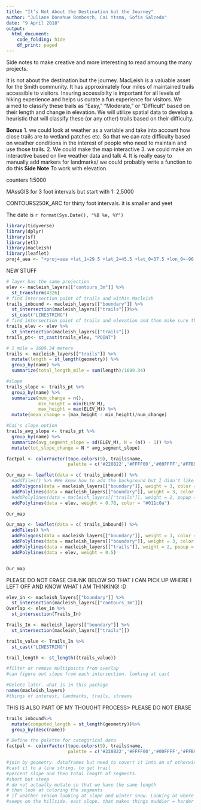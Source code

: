 ```yaml
---
title: "It’s Not About the Destination but the Journey"
author: "Juliane Donahue Bombosch, Cai Ytsma, Sofia Salcedo"
date: "9 April 2018"
output: 
  html_document:
    code_folding: hide
    df_print: paged
---
```

Side notes to make creative and more interesting to read amoung the many projects.

It is not about the destination but the journey. MacLeish is a valuable asset for the Smith community. It has approximately four miles of maintained trails accessible to visitors. Insuring accessibilty is important for all levels of hiking experience and helps us curate a fun experience for visitors. We aimed to classify these trails as “Easy,” “Moderate,” or “Difficult” based on their length and change in elevation. We will utilize spatial data to develop a heuristic that will classify these (or any other) trails based on their difficulty.

**Bonus** 1. we could look at weather as a variable and take into account how close trails are to wetland patches etc. So that we can rate difficulty based on weather conditions in the interest of people who need to maintain and use those trails.
          2. We could make the map interactive
          3. we could make an interactive based on live weather data and talk
          4. It is really easy to manually add markers for landmarks/ we could probably           write a function to do this
**Side Note** To work with elevation.

counters 1:5000

MAssGIS for 3 foot intervals but start with 1: 2,5000

CONTOURS250K_ARC for thirty foot intervals. it is smaller and yeet

The date is `r format(Sys.Date(), "%B %e, %Y")`
```r
library(tidyverse)
library(dplyr)
library(sf)
library(etl)
library(macleish)
library(leaflet)
proj4_aea <- "+proj=aea +lat_1=29.5 +lat_2=45.5 +lat_0=37.5 +lon_0=-96 +x_0=0 +y_0=0 +ellps=GRS80 +datum=NAD83 +units=m +no_defs"
```
NEW STUFF
```r
# layer has the same projection 
elev <- macleish_layers[["contours_3m"]] %>%
  st_transform(4326) 
# find intersection point of trails and within Macleish 
trails_inbound <- macleish_layers[["boundary"]] %>%
  st_intersection(macleish_layers[["trails"]])%>%
  st_cast("LINESTRING")
# find intersection point of trails and elevation and then make sure that it is in point not multipoint
trails_elev <- elev %>%
  st_intersection(macleish_layers[["trails"]])
trails_pt<- st_cast(trails_elev, "POINT")

# 1 mile = 1609.34 meters
trails <- macleish_layers[["trails"]] %>%
  mutate(length = st_length(geometry)) %>%
  group_by(name) %>%
  summarize(total_length_mile = sum(length)/1609.34)

#slope
trails_slope <- trails_pt %>%
  group_by(name) %>%
  summarize(num_change = n(),
            min_height = min(ELEV_M),
            max_height = max(ELEV_M)) %>%
  mutate(mean_change = (max_height - min_height)/num_change)

#Cai's slope option
trails_avg_slope <- trails_pt %>%
  group_by(name) %>%
  summarize(avg_segment_slope = sd(ELEV_M), N = (n() - 1)) %>%
  mutate(tot_slope_change = N * avg_segment_slope)

factpal <- colorFactor(topo.colors(9), trails$name, 
                       palette = c('#228B22','#FFFF00','#00FFFF','#FFB90F','#6495ED', '#FF0000','#FF82AB','#836FFF','#FFBBFF'))

Our_map <- leaflet(data = c( trails_inbound)) %>%
  #addTiles() %>% #We know how to add the background but I didn't like the aesthetic....
  addPolygons(data = macleish_layers[["boundary"]], weight = 3, color = "#01561d", opacity = 0.85)%>%
  addPolylines(data = macleish_layers[["boundary"]], weight = 3, color = "#185b2e", opacity = 0.65) %>%
  #addPolylines(data = macleish_layers[["trails"]], weight = 2, popup = ~name, color = "#c900ed") %>%
  addPolylines(data = elev, weight = 0.78, color = "#011c0a")

Our_map

```



```r
Our_map <- leaflet(data = c( trails_inbound)) %>%
  addTiles() %>%
  addPolygons(data = macleish_layers[["boundary"]], weight = 3, color = "#185b2e")%>%
  addPolylines(data = macleish_layers[["boundary"]], weight = 3, color = "#0b2d16") %>%
  addPolylines(data = macleish_layers[["trails"]], weight = 2, popup = ~name, color = "#c900ed") %>%
  addPolylines(data = elev, weight = 0.5)


Our_map
```
PLEASE DO NOT ERASE CHUNK BELOW SO THAT I CAN PICK UP WHERE I LEFT OFF AND KNOW WHAT I AM THINKING! :D
```r
elev_in <- macleish_layers[["boundary"]] %>%
  st_intersection(macleish_layers[["contours_3m"]])
Overlap <- elev_in %>%
  st_intersection(Trails_In)

Trails_In <- macleish_layers[["boundary"]] %>%
  st_intersection(macleish_layers[["trails"]])

trails_value <- Trails_In %>%
  st_cast("LINESTRING")

trail_length <- st_length((trails_value))

#filter or remove multipoints from overlap
#can figure out slope from each intersection. looking at cast

#Delete later. what is in this package
names(macleish_layers)
#things of interest, landmarks, trails, streams

```
THIS IS ALSO PART OF MY THOUGHT PROCESS> PLEASE DO NOT ERASE
```r
trails_inbound%>%
  mutate(computed_length = st_length(geometry))%>%
  group_by(desc(name))

# Define the palette for categorical data 
factpal <- colorFactor(topo.colors(9), trails$name, 
                       palette = c('#228B22','#FFFF00','#00FFFF','#FFB90F','#6495ED', '#FF0000','#FF82AB','#836FFF','#FFBBFF'))

#join by geometry. dataframes but need to covert it into an sf otherwise it will not plot. So make into a data frame and join it and then tyrn it back into spacial data
#cast it to a line string. to get trail
#percent slope and then total length of segments.
#short but steep
# do not actually mutate so that we have the same length 
# then look at coloring the segments
# if weather season looking at slope and winter snow. Looking at where do we clear trees. none of the trails get close enough to a stream maybe in the future with new stream. But not yet. Seein if they can build one towards the beaver trail. Would not be an easy trail under in optimal weather.
#seeps on the hillside. east slope. that makes things muddier = harder
 
```
